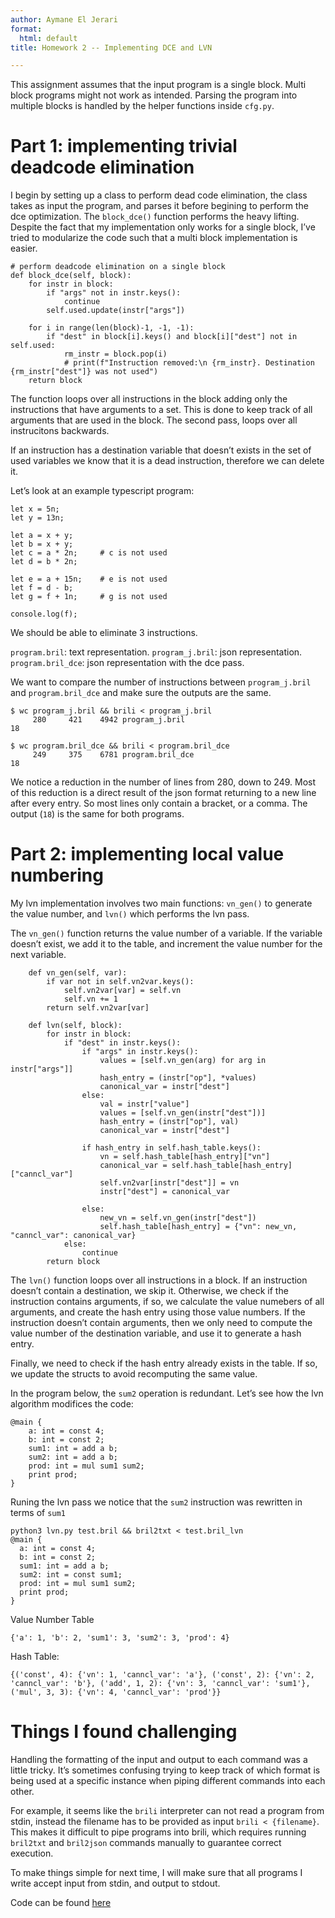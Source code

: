 ```yaml
---
author: Aymane El Jerari
format:
  html: default
title: Homework 2 -- Implementing DCE and LVN

---
```


This assignment assumes that the input program is a single block. Multi block programs might not work as intended. Parsing the program into multiple blocks is handled by the helper functions inside `cfg.py`.

# Part 1: implementing trivial deadcode elimination

I begin by setting up a class to perform dead code elimination, the class takes as input the program, and parses it before begining to perform the dce optimization. The `block_dce()` function performs the heavy lifting. Despite the fact that my implementation only works for a single block, I've tried to modularize the code such that a multi block implementation is easier. 

```
# perform deadcode elimination on a single block
def block_dce(self, block):
    for instr in block:
        if "args" not in instr.keys():
            continue
        self.used.update(instr["args"])
    
    for i in range(len(block)-1, -1, -1):
        if "dest" in block[i].keys() and block[i]["dest"] not in self.used:
            rm_instr = block.pop(i)
            # print(f"Instruction removed:\n {rm_instr}. Destination {rm_instr["dest"]} was not used")   
    return block
```

The function loops over all instructions in the block adding only the instructions that have arguments to a set. This is done to keep track of all arguments that are used in the block. The second pass, loops over all instrucitons backwards. 

If an instruction has a destination variable that doesn't exists in the set of used variables we know that it is a dead instruction, therefore we can delete it.

Let's look at an example typescript program:

```
let x = 5n;  
let y = 13n;

let a = x + y;
let b = x + y;
let c = a * 2n;     # c is not used
let d = b * 2n;     

let e = a + 15n;    # e is not used
let f = d - b;
let g = f + 1n;     # g is not used

console.log(f);
```

We should be able to eliminate 3 instructions. 

`program.bril`: text representation.
`program_j.bril`: json representation.
`program.bril_dce`: json representation with the dce pass.

We want to compare the number of instructions between `program_j.bril` and `program.bril_dce` and make sure the outputs are the same.

```
$ wc program_j.bril && brili < program_j.bril
     280     421    4942 program_j.bril
18
```

```
$ wc program.bril_dce && brili < program.bril_dce
     249     375    6781 program.bril_dce
18
```

We notice a reduction in the number of lines from 280, down to 249. Most of this reduction is a direct result of the json format returning to a new line after every entry. So most lines only contain a bracket, or a comma. The output (`18`) is the same for both programs.


# Part 2: implementing local value numbering

My lvn implementation involves two main functions: `vn_gen()` to generate the value number, and `lvn()` which performs the lvn pass.

The `vn_gen()` function returns the value number of a variable. If the variable doesn't exist, we add it to the table, and increment the value number for the next variable.

```
    def vn_gen(self, var):
        if var not in self.vn2var.keys():
            self.vn2var[var] = self.vn
            self.vn += 1
        return self.vn2var[var] 
    
    def lvn(self, block):
        for instr in block:
            if "dest" in instr.keys():
                if "args" in instr.keys():
                    values = [self.vn_gen(arg) for arg in instr["args"]]
                    hash_entry = (instr["op"], *values)
                    canonical_var = instr["dest"]
                else:   
                    val = instr["value"]
                    values = [self.vn_gen(instr["dest"])]
                    hash_entry = (instr["op"], val)
                    canonical_var = instr["dest"]
                
                if hash_entry in self.hash_table.keys():
                    vn = self.hash_table[hash_entry]["vn"]
                    canonical_var = self.hash_table[hash_entry]["canncl_var"]
                    self.vn2var[instr["dest"]] = vn
                    instr["dest"] = canonical_var
                
                else:
                    new_vn = self.vn_gen(instr["dest"])
                    self.hash_table[hash_entry] = {"vn": new_vn, "canncl_var": canonical_var}
            else:
                continue
        return block
```

The `lvn()` function loops over all instructions in a block. If an instruction doesn't contain a destination, we skip it. Otherwise, we check if the instruction contains arguments, if so, we calculate the value numebers of all arguments, and create the hash entry using those value numbers. If the instruction doesn't contain arguments, then we only need to compute the value number of the destination variable, and use it to generate a hash entry.

Finally, we need to check if the hash entry already exists in the table. If so, we update the structs to avoid recomputing the same value. 


In the program below, the `sum2` operation is redundant. Let's see how the lvn algorithm modifices the code:

```
@main {
    a: int = const 4;
    b: int = const 2;
    sum1: int = add a b;
    sum2: int = add a b;
    prod: int = mul sum1 sum2;
    print prod;
}
```
Runing the lvn pass we notice that the `sum2` instruction was rewritten in terms of `sum1`
```
python3 lvn.py test.bril && bril2txt < test.bril_lvn
@main {
  a: int = const 4;
  b: int = const 2;
  sum1: int = add a b;
  sum2: int = const sum1;
  prod: int = mul sum1 sum2;
  print prod;
}

```

Value Number Table
```
{'a': 1, 'b': 2, 'sum1': 3, 'sum2': 3, 'prod': 4}
```

Hash Table:

```
{('const', 4): {'vn': 1, 'canncl_var': 'a'}, ('const', 2): {'vn': 2, 'canncl_var': 'b'}, ('add', 1, 2): {'vn': 3, 'canncl_var': 'sum1'}, ('mul', 3, 3): {'vn': 4, 'canncl_var': 'prod'}}
```

# Things I found challenging

Handling the formatting of the input and output to each command was a little tricky. It's sometimes confusing trying to keep track of which format is being used at a specific instance when piping different commands into each other.

For example, it seems like the `brili` interpreter can not read a program from stdin, instead the filename has to be provided as input `brili < {filename}`. This makes it difficult to pipe programs into brili, which requires running `bril2txt` and `bril2json` commands manually to guarantee correct execution.

To make things simple for next time, I will make sure that all programs I write accept input from stdin, and output to stdout.

Code can be found [here](https://github.com/aymane-eljerari/compiler-homework/tree/main/hw2)
